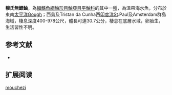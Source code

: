 {{Speciesbox
| name = 穆氏無鰾鮋
| image = 
| image_width = 250px
| image_caption = 
| status = NE
| status_system = IUCN3.1
| genus = Helicolenus
| species = mouchezi
| authority = [[Sauvage|Sauvage]], 1875
| synonyms = *''Sebastes mouchezi,Sauvage, 1875''
*''Helicolenus tristanensis,Sivertsen, 1945''
}}

'''穆氏無鰾鮋'''，為[[輻鰭魚綱|輻鰭魚綱]][[鮋形目|鮋形目]][[鮋亞目|鮋亞目]][[平鮋科|平鮋科]]的其中一[[種|種]]，為溫帶海水魚，分布於東南[[太平洋|太平洋]]Gough；西島及Tristan da Cunha西[[印度洋|印度洋]]St.Paul及Amsterdam群島海域，棲息深度400-978公尺，體長可達30.7公分，棲息在底層水域，卵胎生，生活習性不明。
==参考文献==
*{{FishBase_species|genus=Helicolenus|species=mouchezi|year=2014|month=6}}

== 扩展阅读 ==
{{refbegin}}
{{wikispecies-inline|Helicolenus mouchezi|穆氏無鰾鮋}}
{{refend}}
{{Taxonbar|from=Q2781505}}

[[Category:無鰾鮋屬|mouchezi]]


{{鮋形目小作品}}